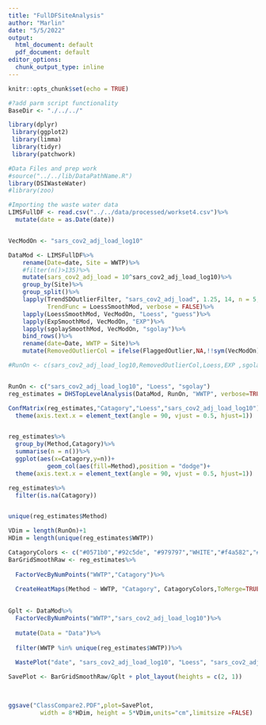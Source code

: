 ```yaml
---
title: "FullDFSiteAnalysis"
author: "Marlin"
date: "5/5/2022"
output:
  html_document: default
  pdf_document: default
editor_options:
  chunk_output_type: inline
---
```


```r
knitr::opts_chunk$set(echo = TRUE)
```

```r

#?add parm script functionality
BaseDir <- "./../../"

library(dplyr)
 library(ggplot2)
 library(limma)
 library(tidyr)
 library(patchwork)

#Data Files and prep work
#source("../../lib/DataPathName.R")
library(DSIWasteWater)
#library(zoo)

#Importing the waste water data
LIMSFullDF <- read.csv("../../data/processed/workset4.csv")%>%
  mutate(date = as.Date(date))


VecModOn <- "sars_cov2_adj_load_log10"

DataMod <- LIMSFullDF%>%
    rename(Date=date, Site = WWTP)%>%
    #filter(n()>135)%>%
    mutate(sars_cov2_adj_load = 10^sars_cov2_adj_load_log10)%>%
    group_by(Site)%>%
    group_split()%>%
    lapply(TrendSDOutlierFilter, "sars_cov2_adj_load", 1.25, 14, n = 5, 
           TrendFunc = LoessSmoothMod, verbose = FALSE)%>%
    lapply(LoessSmoothMod, VecModOn, "Loess", "guess")%>%
    lapply(ExpSmoothMod, VecModOn, "EXP")%>%
    lapply(sgolaySmoothMod, VecModOn, "sgolay")%>%
    bind_rows()%>%
    rename(date=Date, WWTP = Site)%>%
    mutate(RemovedOutlierCol = ifelse(FlaggedOutlier,NA,!!sym(VecModOn)))

```


```r
#RunOn <- c(sars_cov2_adj_load_log10,RemovedOutlierCol,Loess,EXP ,sgolay)


RunOn <- c("sars_cov2_adj_load_log10", "Loess", "sgolay")
reg_estimates = DHSTopLevelAnalysis(DataMod, RunOn, "WWTP", verbose=TRUE)

```


```r
ConfMatrix(reg_estimates,"Catagory","Loess","sars_cov2_adj_load_log10")+ 
  theme(axis.text.x = element_text(angle = 90, vjust = 0.5, hjust=1))


reg_estimates%>%
  group_by(Method,Catagory)%>%
  summarise(n = n())%>%
  ggplot(aes(x=Catagory,y=n))+
           geom_col(aes(fill=Method),position = "dodge")+ 
  theme(axis.text.x = element_text(angle = 90, vjust = 0.5, hjust=1))

reg_estimates%>%
  filter(is.na(Catagory))


unique(reg_estimates$Method)
```

```r
VDim = length(RunOn)+1
HDim = length(unique(reg_estimates$WWTP))

CatagoryColors <- c("#0571b0","#92c5de", "#979797","WHITE","#f4a582","#ca0020")
BarGridSmoothRaw <- reg_estimates%>%
  
  FactorVecByNumPoints("WWTP","Catagory")%>%
  
  CreateHeatMaps(Method ~ WWTP, "Catagory", CatagoryColors,ToMerge=TRUE)

 
Gplt <- DataMod%>%
  FactorVecByNumPoints("WWTP","sars_cov2_adj_load_log10")%>%
  
  mutate(Data = "Data")%>%
  
  filter(WWTP %in% unique(reg_estimates$WWTP))%>%
  
  WastePlot("date", "sars_cov2_adj_load_log10", "Loess", "sars_cov2_adj_load_log10", "Loess", ToMerge = TRUE)

SavePlot <- BarGridSmoothRaw/Gplt + plot_layout(heights = c(2, 1))
  


ggsave("ClassCompare2.PDF",plot=SavePlot,
         width = 8*HDim, height = 5*VDim,units="cm",limitsize =FALSE)

```
